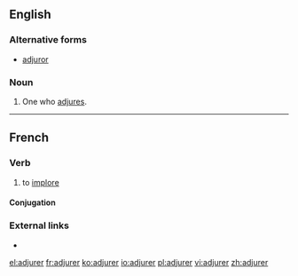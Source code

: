 ==English==

===Alternative forms===
* [[adjuror]]

===Noun===
{{en-noun}}

# One who [[adjure]]s.

----

==French==

===Verb===
{{fr-verb}}

# to [[implore]]

====Conjugation====
{{fr-conj-er|adjur|avoir}}

===External links===
* {{R:TLFi}}

[[el:adjurer]]
[[fr:adjurer]]
[[ko:adjurer]]
[[io:adjurer]]
[[pl:adjurer]]
[[vi:adjurer]]
[[zh:adjurer]]